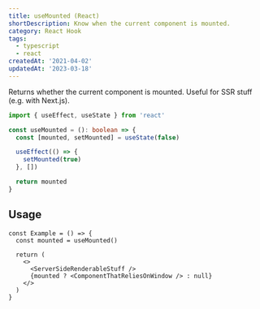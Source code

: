 ```yaml
---
title: useMounted (React)
shortDescription: Know when the current component is mounted.
category: React Hook
tags:
  - typescript
  - react
createdAt: '2021-04-02'
updatedAt: '2023-03-18'
---
```


Returns whether the current component is mounted. Useful for SSR stuff (e.g.
with Next.js).

```typescript
import { useEffect, useState } from 'react'

const useMounted = (): boolean => {
  const [mounted, setMounted] = useState(false)

  useEffect(() => {
    setMounted(true)
  }, [])

  return mounted
}
```

## Usage

```tsx {2,7} jsKeepLines
const Example = () => {
  const mounted = useMounted()

  return (
    <>
      <ServerSideRenderableStuff />
      {mounted ? <ComponentThatReliesOnWindow /> : null}
    </>
  )
}
```
